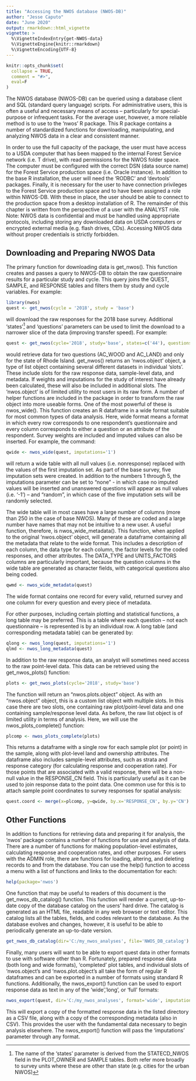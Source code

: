 ```yaml
---
title: "Accessing the NWOS database (NWOS-DB)"
author: "Jesse Caputo"
date: "June 2020"
output: rmarkdown::html_vignette
vignette: >
  %\VignetteIndexEntry{get-NWOS-data}
  %\VignetteEngine{knitr::rmarkdown}
  %\VignetteEncoding{UTF-8}
---
```


```r
knitr::opts_chunk$set(
  collapse = TRUE,
  comment = "#>",
  eval=F
)
```

The NWOS database (NWOS-DB) can be queried using a database client and SQL (standard query language) scripts. For administrative users, this is often a useful and necessary means of access – particularly for special-purpose or infrequent tasks. For the average user, however, a more reliable method is to use to the ‘nwos’ R package. This R package contains a number of standardized functions for downloading, manipulating, and analyzing NWOS data in a clear and consistent manner.

In order to use the full capacity of the package, the user must have access to a USDA computer that has been mapped to the internal Forest Service network (i.e. T drive), with read permissions for the NWOS folder space. The computer must be configured with the correct DSN (data source name) for the Forest Service production space (i.e. Oracle instance). In addition to the base R installation, the user will need the ‘RODBC’ and ‘devtools’ packages. Finally, it is necessary for the user to have connection privileges to the Forest Service production space and to have been assigned a role within NWOS-DB. With these in place, the user should be able to connect to the production space from a desktop installation of R. The remainder of this chapter is written from the perspective of a user with the ANALYST role. Note: NWOS data is confidential and must be handled using appropriate protocols, including storing any downloaded data on USDA computers or encrypted external media (e.g. flash drives, CDs). Accessing NWOS data without proper credentials is strictly forbidden.
 

## Downloading and Preparing NWOS Data

The primary function for downloading data is get_nwos(). This function creates and passes a query to NWOS-DB to obtain the raw questionnaire results for a particular study and cycle. This query joins the QUEST, SAMPLE, and RESPONSE tables and filters them by study and cycle variables. For example:

```r
library(nwos)
quest <- get_nwos(cycle = '2018', study = 'base')
```

will download the raw responses for the 2018 base survey. Additional ‘states’^[The name of the ‘states’ parameter is derived from the STATECD_NWOS field in the PLOT_OWNER and SAMPLE tables. Both refer more broadly to survey units where these are other than state (e.g. cities for the urban NWOS)]  and ‘questions’ parameters can be used to limit the download to a narrower slice of the data (improving transfer speed). For example:

```r
quest <- get_nwos(cycle='2018', study='base', states=c('44'), questions=c('AC_WOOD','AC_LAN'))
```

would retrieve data for two questions (AC_WOOD and AC_LAND) and only for the state of Rhode Island. get_nwos() returns an ‘nwos.object’ object, a type of list object containing several different datasets in individual ‘slots’. These include slots for the raw response data, sample-level data, and metadata. If weights and imputations for the study of interest have already been calculated, these will also be included in additional slots. The ‘nwos.object’ is of limited utility to most users in its raw form. A number of helper functions are included in the package in order to transform the raw object into more useable forms. One of the most powerful of these is nwos_wide(). This function creates an R dataframe in a wide format suitable for most common types of data analysis. Here, wide format means a format in which every row corresponds to one respondent’s questionnaire and every column corresponds to either a question or an attribute of the respondent. Survey weights are included and imputed values can also be inserted. For example, the command:

```r
qwide <- nwos_wide(quest, imputations='1')
```

will return a wide table with all null values (i.e. nonresponse) replaced with the values of the first imputation set. As part of the base survey, five imputation sets were created. In addition to the numbers 1 through 5, the imputations parameter can be set to “none” - in which case no imputed values will be inserted and unanswered questions will appear as null values (i.e. ‘-1’) – and “random”, in which case of the five imputation sets will be randomly selected.

The wide table will in most cases have a large number of columns (more than 250 in the case of base NWOS). Many of these are coded and a large number have names that may not be intuitive to a new user. A useful function, therefore, is nwos_wide_metadata(). This function, when applied to the original ‘nwos.object’ object, will generate a dataframe containing all the metadata that relate to the wide format. This includes a description of each column, the data type for each column, the factor levels for the coded responses, and other attributes. The DATA_TYPE and UNITS_FACTORS columns are particularly important, because the question columns in the wide table are generated as character fields, with categorical questions also being coded.

```r
qwmd <- nwos_wide_metadata(quest)
```

The wide format contains one record for every valid, returned survey and one column for every question and every piece of metadata.

For other purposes, including certain plotting and statistical functions, a long table may be preferred. This is a table where each question – not each questionnaire – is represented is by an individual row. A long table (and corresponding metadata table) can be generated by:

```r
qlong <- nwos_long(quest, imputations='1')
qlmd <- nwos_long_metadata(quest)
```

In addition to the raw response data, an analyst will sometimes need access to the raw point-level data. This data can be retrieved using the get_nwos_plots() function:

```r
plots <- get_nwos_plots(cycle='2018', study='base')
```

The function will return an “nwos.plots.object” object. As with an “nwos.object” object, this is a custom list object with multiple slots. In this case there are two slots, one containing raw plot/point-level data and one containing sample/response level data. As before, the raw list object is of limited utility in terms of analysis. Here, we will use the nwos_plots_complete() function:

```r
plcomp <- nwos_plots_complete(plots)
```

This returns a dataframe with a single row for each sample plot (or point) in the sample, along with plot-level land and ownership attributes. The dataframe also includes sample-level attributes, such as strata and response category (for calculating response and cooperation rate). For those points that are associated with a valid response, there will be a non-null value in the RESPONSE_CN field. This is particularly useful as it can be used to join response data to the point data. One common use for this is to attach sample point coordinates to survey responses for spatial analysis:

```r
quest.coord <- merge(x=plcomp, y=qwide, by.x='RESPONSE_CN', by.y='CN')
```

## Other Functions

In addition to functions for retrieving data and preparing it for analysis, the ‘nwos’ package contains a number of functions for use and analysis of data. There are a number of functions for making population-level estimates, calculating response and cooperation rates, and other purposes. For users with the ADMIN role, there are functions for loading, altering, and deleting records to and from the database. You can use the help() function to access a menu with a list of functions and links to the documentation for each:

```r
help(package='nwos')
```

One function that may be useful to readers of this document is the get_nwos_db_catalog() function. This function will render a current, up-to-date copy of the database catalog on the users’ hard drive. The catalog is generated as an HTML file, readable in any web browser or text editor. This catalog lists all the tables, fields, and codes relevant to the database. As the database evolves and changes, however, it is useful to be able to periodically generate an up-to-date version.

```r
get_nwos_db_catalog(dir='C:/my_nwos_analyses', file='NWOS_DB_catalog')
```

Finally, many users will want to be able to export quest data in other formats to use with software other than R. Fortunately, prepared response data (both long and wide formats), ‘completed’ plot tables, and individual slots of ‘nwos.object’s and ‘nwos.plot.object’s all take the form of regular R dataframes and can be exported in a number of formats using standard R functions. Additionally, the nwos_export() function can be used to export response data as text in any of the ‘wide’,’long’, or ‘full’ formats:

```r
nwos_export(quest, dir='C:/my_nwos_analyses', format='wide', imputations='1')
```

This will export a copy of the formatted response data in the listed directory as a CSV file, along with a copy of the corresponding metadata (also in CSV). This provides the user with the fundamental data necessary to begin analysis elsewhere. The nwos_export() function will pass the ‘imputations’ parameter  through any format.
